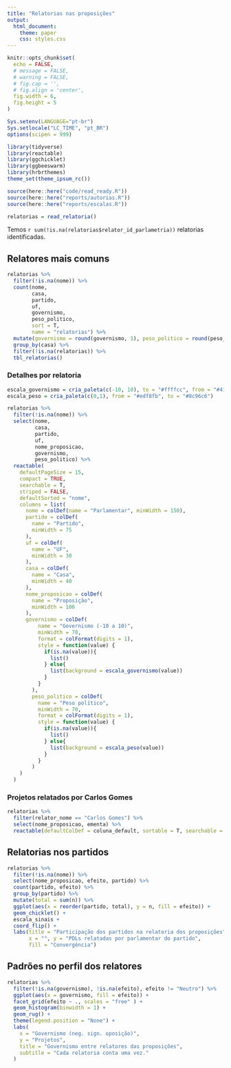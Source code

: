 ```yaml
---
title: "Relatorias nas proposições"
output:
  html_document:
    theme: paper
    css: styles.css
---
```


```r
knitr::opts_chunk$set(
  echo = FALSE,
  # message = FALSE,
  # warning = FALSE,
  # fig.cap = '',
  # fig.align = 'center',
  fig.width = 6,
  fig.height = 5
)

Sys.setenv(LANGUAGE="pt-br")
Sys.setlocale("LC_TIME", "pt_BR")
options(scipen = 999)
```

```r
library(tidyverse)
library(reactable)
library(ggchicklet)
library(ggbeeswarm)
library(hrbrthemes)
theme_set(theme_ipsum_rc())

source(here::here("code/read_ready.R"))
source(here::here("reports/autorias.R"))
source(here::here("reports/escalas.R"))
```

```r
relatorias = read_relatoria()
```

Temos `r sum(!is.na(relatorias$relator_id_parlametria))` relatorias identificadas. 

## Relatores mais comuns

```r
relatorias %>%
  filter(!is.na(nome)) %>%
  count(nome,
        casa,
        partido,
        uf,
        governismo,
        peso_politico,
        sort = T,
        name = "relatorias") %>%
  mutate(governismo = round(governismo, 1), peso_politico = round(peso_politico, 2)) %>% 
  group_by(casa) %>%
  filter(!is.na(relatorias)) %>% 
  tbl_relatorias()
```


### Detalhes por relatoria

```r
escala_governismo = cria_paleta(c(-10, 10), to = "#ffffcc", from = "#41b6c4")
escala_peso = cria_paleta(c(0,1), from = "#edf8fb", to = "#8c96c6")

relatorias %>%
  filter(!is.na(nome)) %>%
  select(nome,
         casa,
         partido,
         uf,
         nome_proposicao,
         governismo,
         peso_politico) %>%
  reactable(
    defaultPageSize = 15,
    compact = TRUE,
    searchable = T,
    striped = FALSE,
    defaultSorted = "nome",
    columns = list(
      nome = colDef(name = "Parlamentar", minWidth = 150),
      partido = colDef(
        name = "Partido",
        minWidth = 75
      ),
      uf = colDef(
        name = "UF",
        minWidth = 30
      ),
      casa = colDef(
        name = "Casa",
        minWidth = 40
      ),
      nome_proposicao = colDef(
        name = "Proposição",
        minWidth = 100
      ),
      governismo = colDef(
          name = "Governismo (-10 a 10)", 
          minWidth = 70, 
          format = colFormat(digits = 1), 
          style = function(value) {
            if(is.na(value)){
              list()
            } else{
              list(background = escala_governismo(value))
            }
          }
        ), 
        peso_politico = colDef(
          name = "Peso político", 
          minWidth = 70, 
          format = colFormat(digits = 1), 
          style = function(value) {
            if(is.na(value)){
              list()
            } else{
              list(background = escala_peso(value))
            }
          }
        )
    )
  )
```


### Projetos relatados por Carlos Gomes

```r
relatorias %>% 
  filter(relator_nome == "Carlos Gomes") %>% 
  select(nome_proposicao, ementa) %>% 
  reactable(defaultColDef = coluna_default, sortable = T, searchable = T, compact = T, striped = T)
```



## Relatorias nos partidos


```r
relatorias %>%
  filter(!is.na(nome)) %>% 
  select(nome_proposicao, efeito, partido) %>% 
  count(partido, efeito) %>%
  group_by(partido) %>% 
  mutate(total = sum(n)) %>% 
  ggplot(aes(x = reorder(partido, total), y = n, fill = efeito)) +
  geom_chicklet() +
  escala_sinais + 
  coord_flip() +
  labs(title = "Participação dos partidos na relatoria dos proposições",
       x = "", y = "PDLs relatadas por parlamentar do partido", 
       fill = "Convergência")
```


## Padrões no perfil dos relatores

```r
relatorias %>% 
  filter(!is.na(governismo), !is.na(efeito), efeito != "Neutro") %>%
  ggplot(aes(x = governismo, fill = efeito)) + 
  facet_grid(efeito ~ ., scales = "free" ) +
  geom_histogram(binwidth = 1) + 
  geom_rug() + 
  theme(legend.position = "None") + 
  labs(
    x = "Governismo (neg. sign. oposição)",
    y = "Projetos",
    title = "Governismo entre relatores das proposições",
    subtitle = "Cada relatoria conta uma vez."
  )
```
